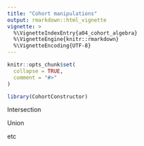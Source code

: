 ---
title: "Cohort manipulations"
output: rmarkdown::html_vignette
vignette: >
  %\VignetteIndexEntry{a04_cohort_algebra}
  %\VignetteEngine{knitr::rmarkdown}
  %\VignetteEncoding{UTF-8}
---

```{r, include = FALSE}
knitr::opts_chunk$set(
  collapse = TRUE,
  comment = "#>"
)
```

```{r setup}
library(CohortConstructor)
```


Intersection

Union 

etc
